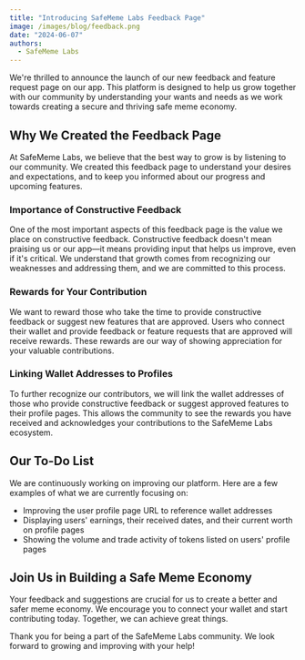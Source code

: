 ```yaml
---
title: "Introducing SafeMeme Labs Feedback Page"
image: /images/blog/feedback.png
date: "2024-06-07"
authors:
  - SafeMeme Labs
---
```


We're thrilled to announce the launch of our new feedback and feature request page on our app. This platform is designed to help us grow together with our community by understanding your wants and needs as we work towards creating a secure and thriving safe meme economy.

## Why We Created the Feedback Page

At SafeMeme Labs, we believe that the best way to grow is by listening to our community. We created this feedback page to understand your desires and expectations, and to keep you informed about our progress and upcoming features.

### Importance of Constructive Feedback

One of the most important aspects of this feedback page is the value we place on constructive feedback. Constructive feedback doesn't mean praising us or our app—it means providing input that helps us improve, even if it's critical. We understand that growth comes from recognizing our weaknesses and addressing them, and we are committed to this process.

### Rewards for Your Contribution

We want to reward those who take the time to provide constructive feedback or suggest new features that are approved. Users who connect their wallet and provide feedback or feature requests that are approved will receive rewards. These rewards are our way of showing appreciation for your valuable contributions.

### Linking Wallet Addresses to Profiles

To further recognize our contributors, we will link the wallet addresses of those who provide constructive feedback or suggest approved features to their profile pages. This allows the community to see the rewards you have received and acknowledges your contributions to the SafeMeme Labs ecosystem.

## Our To-Do List

We are continuously working on improving our platform. Here are a few examples of what we are currently focusing on:

- Improving the user profile page URL to reference wallet addresses
- Displaying users' earnings, their received dates, and their current worth on profile pages
- Showing the volume and trade activity of tokens listed on users' profile pages

## Join Us in Building a Safe Meme Economy

Your feedback and suggestions are crucial for us to create a better and safer meme economy. We encourage you to connect your wallet and start contributing today. Together, we can achieve great things.

Thank you for being a part of the SafeMeme Labs community. We look forward to growing and improving with your help!
